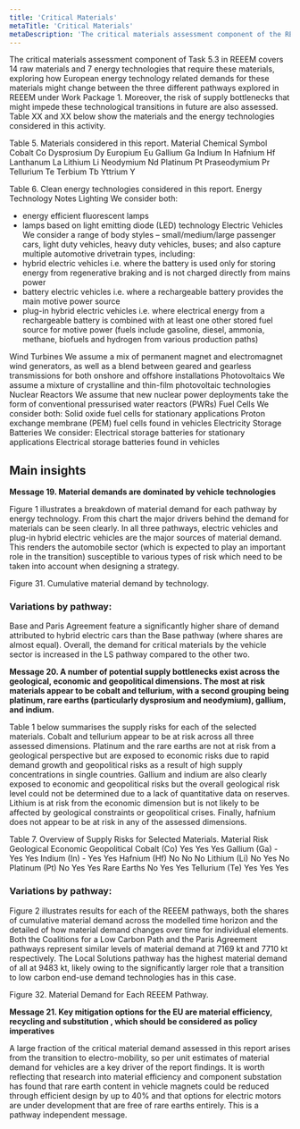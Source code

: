 ```yaml
---
title: 'Critical Materials'
metaTitle: 'Critical Materials'
metaDescription: 'The critical materials assessment component of the REEEM project covers 14 raw materials and 7 energy technologies that require these materials, exploring how European energy technology related demands for these materials might change between the three different pathways explored in REEEM'
---
```



<RenderCharts config={{criticalmaterials1}} />

The critical materials assessment component of Task 5.3 in REEEM covers 14 raw materials and 7 energy technologies that require these materials, exploring how European energy technology related demands for these materials might change between the three different pathways explored in REEEM under Work Package 1. Moreover, the risk of supply bottlenecks that might impede these technological transitions in future are also assessed. Table XX and XX below show the materials and the energy technologies considered in this activity.

Table 5. Materials considered in this report.
Material	Chemical Symbol
Cobalt	Co
Dysprosium	Dy
Europium	Eu
Gallium	Ga
Indium	In
Hafnium	Hf
Lanthanum	La
Lithium	Li
Neodymium	Nd
Platinum	Pt
Praseodymium	Pr
Tellurium	Te
Terbium	Tb
Yttrium	Y

Table 6. Clean energy technologies considered in this report.
Energy Technology	Notes
Lighting	We consider both: 
- energy efficient fluorescent lamps
- lamps based on light emitting diode (LED) technology
Electric Vehicles	We consider a range of body styles – small/medium/large passenger cars, light duty vehicles, heavy duty vehicles, buses; and also capture multiple automotive drivetrain types, including:
- hybrid electric vehicles i.e. where the battery is used only for storing energy from regenerative braking and is not charged directly from mains power
- battery electric vehicles i.e. where a rechargeable battery provides the main motive power source
- plug-in hybrid electric vehicles i.e. where electrical energy from a rechargeable battery is combined with at least one other stored fuel source for motive power (fuels include gasoline, diesel, ammonia, methane, biofuels and hydrogen from various production paths)

Wind Turbines	We assume a mix of permanent magnet and electromagnet wind generators, as well as a blend between geared and gearless transmissions for both onshore and offshore installations
Photovoltaics	We assume a mixture of crystalline and thin-film photovoltaic technologies
Nuclear Reactors	We assume that new nuclear power deployments take the form of conventional pressurised water reactors (PWRs)
Fuel Cells	We consider both:
Solid oxide fuel cells for stationary applications
Proton exchange membrane (PEM) fuel cells found in vehicles
Electricity Storage Batteries	We consider:
Electrical storage batteries for stationary applications
Electrical storage batteries found in vehicles

##	Main insights

**Message 19. Material demands are dominated by vehicle technologies**

Figure 1 illustrates a breakdown of material demand for each pathway by energy technology. From this chart the major drivers behind the demand for materials can be seen clearly. In all three pathways, electric vehicles and plug-in hybrid electric vehicles are the major sources of material demand. This renders the automobile sector (which is expected to play an important role in the transition) susceptible to various types of risk which need to be taken into account when designing a strategy.

<RenderCharts config={criticalmaterials1} />

Figure 31. Cumulative material demand by technology.

### Variations by pathway:

Base and Paris Agreement feature a significantly higher share of demand attributed to hybrid electric cars than the Base pathway (where shares are almost equal). Overall, the demand for critical materials by the vehicle sector is increased in the LS pathway compared to the other two.

**Message 20. A number of potential supply bottlenecks exist across the geological, economic and geopolitical dimensions. The most at risk materials appear to be cobalt and tellurium, with a second grouping being platinum, rare earths (particularly dysprosium and neodymium), gallium, and indium.**

Table 1 below summarises the supply risks for each of the selected materials. Cobalt and tellurium appear to be at risk across all three assessed dimensions. Platinum and the rare earths are not at risk from a geological perspective but are exposed to economic risks due to rapid demand growth and geopolitical risks as a result of high supply concentrations in single countries. Gallium and indium are also clearly exposed to economic and geopolitical risks but the overall geological risk level could not be determined due to a lack of quantitative data on reserves. Lithium is at risk from the economic dimension but is not likely to be affected by geological constraints or geopolitical crises. Finally, hafnium does not appear to be at risk in any of the assessed dimensions.

Table 7. Overview of Supply Risks for Selected Materials.
Material	Risk 
	Geological	Economic 	Geopolitical
Cobalt (Co)	Yes	Yes	Yes
Gallium (Ga)	-	Yes	Yes
Indium (In)	-	Yes	Yes
Hafnium (Hf)	No	No	No
Lithium (Li)	No	Yes	No
Platinum (Pt)	No	Yes	Yes
Rare Earths	No	Yes	Yes
Tellurium (Te)	Yes	Yes	Yes

### Variations by pathway:

Figure 2 illustrates results for each of the REEEM pathways, both the shares of cumulative material demand across the modelled time horizon and the detailed of how material demand changes over time for individual elements. Both the Coalitions for a Low Carbon Path and the Paris Agreement pathways represent similar levels of material demand at 7169 kt and 7710 kt respectively. The Local Solutions pathway has the highest material demand of all at 9483 kt, likely owing to the significantly larger role that a transition to low carbon end-use demand technologies has in this case.
 
Figure 32. Material Demand for Each REEEM Pathway.

**Message 21. Key mitigation options for the EU are material efficiency, recycling and substitution , which should be considered as policy imperatives**

A large fraction of the critical material demand assessed in this report arises from the transition to electro-mobility, so per unit estimates of material demand for vehicles are a key driver of the report findings. It is worth reflecting that research into material efficiency and component substation has found that rare earth content in vehicle magnets could be reduced through efficient design by up to 40% and that options for electric motors are under development that are free of rare earths entirely. This is a pathway independent message.
